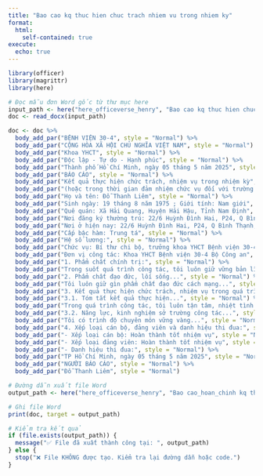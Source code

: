 ```yaml
---
title: "Bao cao kq thuc hien chuc trach nhiem vu trong nhiem ky"
format:
  html:
    self-contained: true
execute:
  echo: true
---
```


```r
library(officer)
library(magrittr)
library(here)

# Đọc mẫu đơn Word gốc từ thư mục here
input_path <- here("here_officeverse_henry", "Bao cao kq thuc hien chuc trach nhiem vu trong nhiem ky.docx")
doc <- read_docx(input_path)

doc <- doc %>%
  body_add_par("BỆNH VIỆN 30-4", style = "Normal") %>%
  body_add_par("CỘNG HÒA XÃ HỘI CHỦ NGHĨA VIỆT NAM", style = "Normal") %>%
  body_add_par("Khoa YHCT", style = "Normal") %>%
  body_add_par("Độc lập - Tự do - Hạnh phúc", style = "Normal") %>%
  body_add_par("Thành phố Hồ Chí Minh, ngày 05 tháng 5 năm 2025", style = "Normal") %>%
  body_add_par("BÁO CÁO", style = "Normal") %>%
  body_add_par("Kết quả thực hiện chức trách, nhiệm vụ trong nhiệm kỳ", style = "Normal") %>%
  body_add_par("(hoặc trong thời gian đảm nhiệm chức vụ đối với trường hợp điều động)", style = "Normal") %>%
  body_add_par("Họ và tên: Đỗ Thanh Liêm", style = "Normal") %>%
  body_add_par("Sinh ngày: 19 tháng 8 năm 1975 ; Giới tính: Nam giới", style = "Normal") %>%
  body_add_par("Quê quán: Xã Hải Quang, Huyện Hải Hậu, Tỉnh Nam Định", style = "Normal") %>%
  body_add_par("Nơi đăng ký thường trú: 22/6 Huỳnh Đình Hai, P24, Q Bình Thạnh, TP Hồ Chí Minh", style = "Normal") %>%
  body_add_par("Nơi ở hiện nay: 22/6 Huỳnh Đình Hai, P24, Q Bình Thạnh, TP Hồ Chí Minh", style = "Normal") %>%
  body_add_par("Cấp bậc hàm: Trung tá", style = "Normal") %>%
  body_add_par("Hệ số lương:", style = "Normal") %>%
  body_add_par("Chức vụ: Bí thư chi bộ, trưởng khoa YHCT Bệnh viện 30-4", style = "Normal") %>%
  body_add_par("Đơn vị công tác: Khoa YHCT Bệnh viện 30-4 Bộ Công an", style = "Normal") %>%
  body_add_par("1. Phẩm chất chính trị:", style = "Normal") %>%
  body_add_par("Trong suốt quá trình công tác, tôi luôn giữ vững bản lĩnh chính trị...", style = "Normal") %>%
  body_add_par("2. Phẩm chất đạo đức, lối sống...", style = "Normal") %>%
  body_add_par("Tôi luôn giữ gìn phẩm chất đạo đức cách mạng...", style = "Normal") %>%
  body_add_par("3. Kết quả thực hiện chức trách, nhiệm vụ trong quá trình công tác", style = "Normal") %>%
  body_add_par("3.1. Tóm tắt kết quả thực hiện...", style = "Normal") %>%
  body_add_par("Trong quá trình công tác, tôi luôn tận tâm, nhiệt tình...", style = "Normal") %>%
  body_add_par("3.2. Năng lực, kinh nghiệm sở trường công tác...", style = "Normal") %>%
  body_add_par("Tôi có trình độ chuyên môn vững vàng...", style = "Normal") %>%
  body_add_par("4. Xếp loại cán bộ, đảng viên và danh hiệu thi đua:", style = "Normal") %>%
  body_add_par("- Xếp loại cán bộ: Hoàn thành tốt nhiệm vụ", style = "Normal") %>%
  body_add_par("- Xếp loại đảng viên: Hoàn thành tốt nhiệm vụ", style = "Normal") %>%
  body_add_par("- Danh hiệu thi đua:", style = "Normal") %>%
  body_add_par("TP Hồ Chí Minh, ngày 05 tháng 5 năm 2025", style = "Normal") %>%
  body_add_par("NGƯỜI BÁO CÁO", style = "Normal") %>%
  body_add_par("Đỗ Thanh Liêm", style = "Normal")

# Đường dẫn xuất file Word
output_path <- here("here_officeverse_henry", "Bao cao_hoan_chinh kq thuc hien chuc trach nhiem vu trong nhiem ky.docx")

# Ghi file Word
print(doc, target = output_path)

# Kiểm tra kết quả
if (file.exists(output_path)) {
  message("✅ File đã xuất thành công tại: ", output_path)
} else {
  stop("❌ File KHÔNG được tạo. Kiểm tra lại đường dẫn hoặc code.")
}
```
